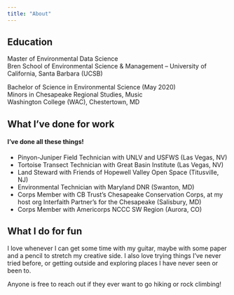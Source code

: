 ```yaml
---
title: "About"
---
```


## Education

Master of Environmental Data Science </br>
Bren School of Environmental Science & Management – University of California, Santa Barbara (UCSB)

Bachelor of Science in Environmental Science (May 2020) </br>
Minors in Chesapeake Regional Studies, Music </br>
Washington College (WAC), Chestertown, MD </br>


## What I've done for work
    
#### I've done all these things!
  * Pinyon-Juniper Field Technician with UNLV and USFWS (Las Vegas, NV)
  * Tortoise Transect Technician with Great Basin Institute (Las Vegas, NV)
  * Land Steward with Friends of Hopewell Valley Open Space (Titusville, NJ)
  * Environmental Technician with Maryland DNR (Swanton, MD)
  * Corps Member with CB Trust's Chesapeake Conservation Corps, at my host org Interfaith Partner's for the Chesapeake (Salisbury, MD)
  * Corps Member with Americorps NCCC SW Region (Aurora, CO)


## What I do for fun

I love whenever I can get some time with my guitar, maybe with some paper and a pencil to stretch my creative side. I also love trying things I've never tried before, or getting outside and exploring places I have never seen or been to.

Anyone is free to reach out if they ever want to go hiking or rock climbing!
